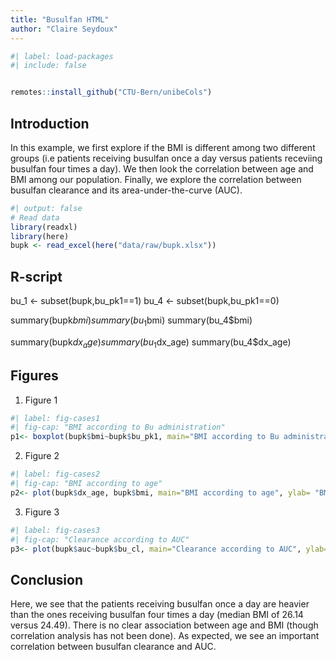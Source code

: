 ```yaml
---
title: "Busulfan HTML"
author: "Claire Seydoux"
---
```


```r
#| label: load-packages
#| include: false


remotes::install_github("CTU-Bern/unibeCols")
```

## Introduction
In this example, we first explore if the BMI is different among two different groups (i.e patients receiving busulfan once a day versus patients receviing busulfan four times a day). We then look the correlation between age and BMI among our population. Finally, we  explore the correlation between busulfan clearance and its area-under-the-curve (AUC). 

```r
#| output: false
# Read data
library(readxl)
library(here)
bupk <- read_excel(here("data/raw/bupk.xlsx"))

```

## R-script
bu_1 <- subset(bupk,bu_pk1==1)
bu_4 <- subset(bupk,bu_pk1==0)

summary(bupk$bmi)
summary(bu_1$bmi)
summary(bu_4$bmi)

summary(bupk$dx_age)
summary(bu_1$dx_age)
summary(bu_4$dx_age)

## Figures
1. Figure 1
```r
#| label: fig-cases1
#| fig-cap: "BMI according to Bu administration"
p1<- boxplot(bupk$bmi~bupk$bu_pk1, main="BMI according to Bu administration", ylab= "BMI in kg/m2", xlab="Bu administration")
```

2. Figure 2
```r
#| label: fig-cases2
#| fig-cap: "BMI according to age"
p2<- plot(bupk$dx_age, bupk$bmi, main="BMI according to age", ylab= "BMI in kg/m2", xlab="Age in years")
```

3. Figure 3
```r
#| label: fig-cases3
#| fig-cap: "Clearance according to AUC"
p3<- plot(bupk$auc~bupk$bu_cl, main="Clearance according to AUC", ylab= "AUC in micromol/l*min", xlab= "Clearance in ml/min/kg")
```

## Conclusion
Here, we see that the patients receiving busulfan once a day are heavier than the ones receiving busulfan four times a day (median BMI of 26.14 versus 24.49). There is no clear association between age and BMI (though correlation analysis has not been done). As expected, we see an important correlation between busulfan clearance and AUC.